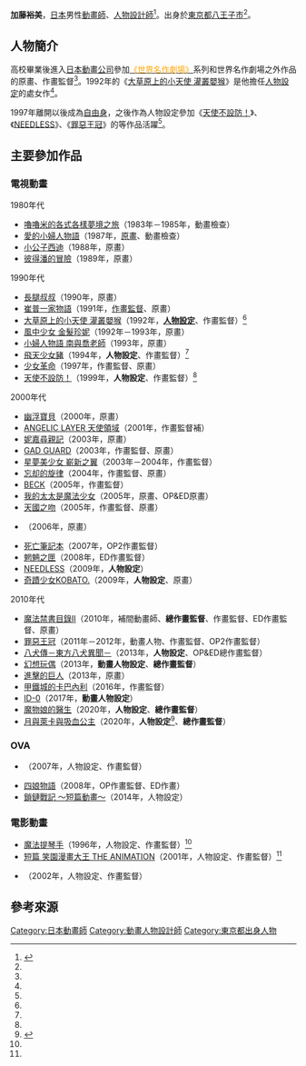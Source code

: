 {{multiple issues|
{{Notability Unreferenced|time=2016-07-25T14:47:18+00:00}}
{{Primarysources|time=2016-07-25T14:47:18+00:00}}
}}
{{noteTA|G1=Anime}}
{{japanese|japanese=加藤 裕美|kana=かとう ひろみ|romaji=Katō Hiromi}}
'''加藤裕美'''{{BD|1964年|4月28日||}}，[[日本|日本]]男性[[動畫師|動畫師]]、[[人物設計|人物設計師]]<ref name="madhouse">{{Cite web|url=http://www.madhouse.co.jp/column/mhpf/mhpf_no070.html|title=File No.070 加藤 裕美|work=MADHOUSE PEOPLE FILE|publisher=[[MADHOUSE|MADHOUSE]]|accessdate=2016-07-25|language=ja|deadurl=yes|archiveurl=https://web.archive.org/web/20110617042021/http://www.madhouse.co.jp/column/mhpf/mhpf_no070.html|archivedate=2011-06-17}}</ref>。出身於[[東京都|東京都]][[八王子市|八王子市]]<ref name="madhouse" />。

== 人物簡介 ==
高校畢業後進入[[日本動畫公司|日本動畫公司]]參加[[世界名作劇場|<font color="orange">《世界名作劇場》</font>]]系列和世界名作劇場之外作品的原畫、作畫監督<ref name="madhouse" />。1992年的《[[大草原上的小天使_灌叢嬰猴|大草原上的小天使 灌叢嬰猴]]》是他擔任[[人物設計|人物設定]]的處女作<ref name="madhouse" />。

1997年離開以後成為[[自由職業|自由身]]，之後作為人物設定參加《[[天使不設防！|天使不設防！]]》、《[[超能力大戰|NEEDLESS]]》、《[[罪惡王冠|罪惡王冠]]》的等作品活躍<ref name="madhouse" />。

== 主要參加作品 ==
=== 電視動畫 ===
; 1980年代
* [[咪姆|嚕嚕米的各式各樣夢境之旅]]（1983年－1985年，動畫檢查）
* [[愛的小婦人物語|愛的小婦人物語]]（1987年，[[原畫|原畫]]、動畫檢查）
* [[小公子西迪|小公子西迪]]（1988年，原畫）
* [[彼得潘的冒險|彼得潘的冒險]]（1989年，原畫）

; 1990年代
* [[長腿叔叔_(動畫)|長腿叔叔]]（1990年，原畫）
* [[崔普一家物語|崔普一家物語]]（1991年，[[作畫監督|作畫監督]]、原畫）
* [[大草原上的小天使_灌叢嬰猴|大草原上的小天使 灌叢嬰猴]]（1992年，'''[[人物設計|人物設定]]'''、作畫監督）<ref name="madhouse" />
* [[風中少女_金髮珍妮|風中少女 金髮珍妮]]（1992年－1993年，原畫）
* [[小婦人物語_南與喬老師|小婦人物語 南與喬老師]]（1993年，原畫）
* [[飛天少女豬|飛天少女豬]]（1994年，'''人物設定'''、作畫監督）<ref name="madhouse" />
* [[少女革命|少女革命]]（1997年，作畫監督、原畫）
* [[天使不設防！|天使不設防！]]（1999年，'''人物設定'''、作畫監督）<ref name="madhouse" />

; 2000年代
* [[Da!Da!Da!|幽浮寶貝]]（2000年，原畫）
* [[ANGELIC_LAYER_天使領域|ANGELIC LAYER 天使領域]]（2001年，作畫監督補）
* [[妮嘉尋親記|妮嘉尋親記]]（2003年，原畫）
* [[GAD_GUARD|GAD GUARD]]（2003年，作畫監督、原畫）
* [[百變之星|星夢美少女 嶄新之翼]]（2003年－2004年，作畫監督）
* [[忘却的旋律|忘却的旋律]]（2004年，作畫監督、原畫）
* [[BECK_(漫畫)|BECK]]（2005年，作畫監督）
* [[我的太太是魔法少女|我的太太是魔法少女]]（2005年，原畫、OP&ED原畫）
* [[天國之吻|天國之吻]]（2005年，作畫監督、原畫）
* {{link-ja|獸爪|ケモノヅメ}}（2006年，原畫）
* [[死亡筆記_(動畫)|死亡筆記本]]（2007年，OP2作畫監督）
* [[魍魎之匣|魍魎之匣]]（2008年，ED作畫監督）
* [[超能力大戰|NEEDLESS]]（2009年，'''人物設定'''）
* [[奇蹟少女KOBATO.|奇蹟少女KOBATO.]]（2009年，'''人物設定'''、原畫）

; 2010年代
* [[魔法禁書目錄|魔法禁書目錄II]]（2010年，補間動畫師、'''總作畫監督'''、作畫監督、ED作畫監督、原畫）
* [[罪惡王冠|罪惡王冠]]（2011年－2012年，動畫人物、作畫監督、OP2作畫監督）
* [[八犬傳－東方八犬異聞－|八犬傳－東方八犬異聞－]]（2013年，'''人物設定'''、OP&ED總作畫監督）
* [[幻想玩偶|幻想玩偶]]（2013年，'''動畫人物設定'''、'''總作畫監督'''）
* [[進擊的巨人|進擊的巨人]]（2013年，原畫）
* [[甲鐵城的卡巴內利|甲鐵城的卡巴內利]]（2016年，作畫監督）
* [[ID-0|ID-0]]（2017年，'''動畫人物設定'''）
* [[魔物娘的醫生|魔物娘的醫生]]（2020年，'''人物設定'''、'''總作畫監督'''）
* [[月與萊卡與吸血公主|月與萊卡與吸血公主]]（2020年，'''人物設定'''<ref>{{Cite web|title=電視動畫「月與萊卡與吸血公主」公式官網|url=https://tsuki-laika-nosferatu.com/|accessdate=2021-03-17|language=ja|archive-date=2021-03-18|archive-url=https://web.archive.org/web/20210318023034/https://tsuki-laika-nosferatu.com/|dead-url=no}}</ref>、'''總作畫監督'''）

=== OVA ===
* {{link-ja|CLAMP IN WONDERLAND2 1995〜2006|CLAMP IN WONDERLAND}}（2007年，人物設定、作畫監督）
* [[四娘物語|四娘物語]]（2008年，OP作畫監督、ED作畫）
* [[鎖鏈戰記|鎖鏈戰記 ～短篇動畫～]]（2014年，人物設定）

=== 電影動畫 ===
* [[魔法提琴手|魔法提琴手]]（1996年，人物設定、作畫監督）<ref name="madhouse"/>
* [[笑園漫畫大王#劇場版|短篇 笑園漫畫大王 THE ANIMATION]]（2001年，人物設定、作畫監督）<ref name="madhouse" />
* {{link-ja|6 ANGELS|シックス・エンジェルズ}}（2002年，人物設定、作畫監督）

== 參考來源 ==
{{reflist}}

{{Normdaten}}
{{DEFAULTSORT:Katō Hiromi}}
[[Category:日本動畫師|Category:日本動畫師]]
[[Category:動畫人物設計師|Category:動畫人物設計師]]
[[Category:東京都出身人物|Category:東京都出身人物]]